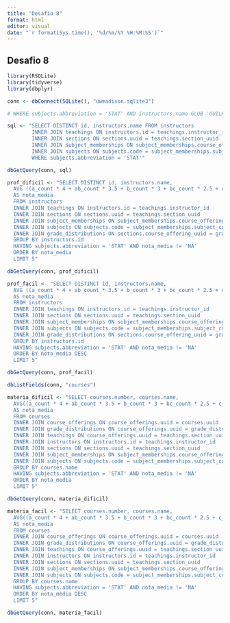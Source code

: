 ---
title: "Desafio 8"
format: html
editor: visual
date: "`r format(Sys.time(), '%d/%m/%Y %H:%M:%S')`"
---

## Desafio 8

```{r}
library(RSQLite)
library(tidyverse)
library(dbplyr)
```

```{r}
conn <- dbConnect(SQLite(), "uwmadison.sqlite3")
```

```{r}
# WHERE subjects.abbreviation = 'STAT' AND instructors.name GLOB 'GUILHERME*'"

sql <- "SELECT DISTINCT id, instructors.name FROM instructors
        INNER JOIN teachings ON instructors.id = teachings.instructor_id
        INNER JOIN sections ON sections.uuid = teachings.section_uuid
        INNER JOIN subject_memberships ON subject_memberships.course_offering_uuid = sections.course_offering_uuid
        INNER JOIN subjects ON subjects.code = subject_memberships.subject_code
        WHERE subjects.abbreviation = 'STAT'"
```

```{r}
dbGetQuery(conn, sql)
```

```{r}
prof_dificil <- "SELECT DISTINCT id, instructors.name,
  AVG ((a_count * 4 + ab_count * 3.5 + b_count * 3 + bc_count * 2.5 + c_count * 2 + d_count * 1 + f_count * 0) / (a_count + ab_count + b_count + bc_count + c_count + d_count + f_count))
  AS nota_media
  FROM instructors
  INNER JOIN teachings ON instructors.id = teachings.instructor_id
  INNER JOIN sections ON sections.uuid = teachings.section_uuid
  INNER JOIN subject_memberships ON subject_memberships.course_offering_uuid = sections.course_offering_uuid
  INNER JOIN subjects ON subjects.code = subject_memberships.subject_code
  INNER JOIN grade_distributions ON sections.course_offering_uuid = grade_distributions.course_offering_uuid
  GROUP BY instructors.id
  HAVING subjects.abbreviation = 'STAT' AND nota_media != 'NA'
  ORDER BY nota_media
  LIMIT 5"

dbGetQuery(conn, prof_dificil)
```

```{r}
prof_facil <- "SELECT DISTINCT id, instructors.name,
  AVG ((a_count * 4 + ab_count * 3.5 + b_count * 3 + bc_count * 2.5 + c_count * 2 + d_count * 1 + f_count * 0) / (a_count + ab_count + b_count + bc_count + c_count + d_count + f_count))
  AS nota_media
  FROM instructors
  INNER JOIN teachings ON instructors.id = teachings.instructor_id
  INNER JOIN sections ON sections.uuid = teachings.section_uuid
  INNER JOIN subject_memberships ON subject_memberships.course_offering_uuid = sections.course_offering_uuid
  INNER JOIN subjects ON subjects.code = subject_memberships.subject_code
  INNER JOIN grade_distributions ON sections.course_offering_uuid = grade_distributions.course_offering_uuid
  GROUP BY instructors.id
  HAVING subjects.abbreviation = 'STAT' AND nota_media != 'NA'
  ORDER BY nota_media DESC
  LIMIT 5"

dbGetQuery(conn, prof_facil)
```

```{r}
dbListFields(conn, "courses")
```

```{r}
materia_dificil <- "SELECT courses.number, courses.name,
  AVG((a_count * 4 + ab_count * 3.5 + b_count * 3 + bc_count * 2.5 + c_count * 2 + d_count * 1 + f_count * 0) / (a_count + ab_count + b_count + bc_count + c_count + d_count + f_count))
  AS nota_media
  FROM courses
  INNER JOIN course_offerings ON course_offerings.uuid = courses.uuid
  INNER JOIN grade_distributions ON course_offerings.uuid = grade_distributions.course_offering_uuid
  INNER JOIN teachings ON course_offerings.uuid = teachings.section_uuid
  INNER JOIN instructors ON instructors.id = teachings.instructor_id
  INNER JOIN sections ON sections.uuid = teachings.section_uuid
  INNER JOIN subject_memberships ON subject_memberships.course_offering_uuid = sections.course_offering_uuid
  INNER JOIN subjects ON subjects.code = subject_memberships.subject_code
  GROUP BY courses.name
  HAVING subjects.abbreviation = 'STAT' AND nota_media != 'NA'
  ORDER BY nota_media
  LIMIT 5"

dbGetQuery(conn, materia_dificil)
```

```{r}
materia_facil <- "SELECT courses.number, courses.name,
  AVG((a_count * 4 + ab_count * 3.5 + b_count * 3 + bc_count * 2.5 + c_count * 2 + d_count * 1 + f_count * 0) / (a_count + ab_count + b_count + bc_count + c_count + d_count + f_count))
  AS nota_media
  FROM courses
  INNER JOIN course_offerings ON course_offerings.uuid = courses.uuid
  INNER JOIN grade_distributions ON course_offerings.uuid = grade_distributions.course_offering_uuid
  INNER JOIN teachings ON course_offerings.uuid = teachings.section_uuid
  INNER JOIN instructors ON instructors.id = teachings.instructor_id
  INNER JOIN sections ON sections.uuid = teachings.section_uuid
  INNER JOIN subject_memberships ON subject_memberships.course_offering_uuid = sections.course_offering_uuid
  INNER JOIN subjects ON subjects.code = subject_memberships.subject_code
  GROUP BY courses.name
  HAVING subjects.abbreviation = 'STAT' AND nota_media != 'NA'
  ORDER BY nota_media DESC
  LIMIT 5"

dbGetQuery(conn, materia_facil)
```










